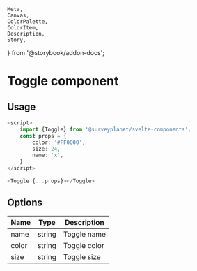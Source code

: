 	Meta,
	Canvas,
	ColorPalette,
	ColorItem,
	Description,
	Story,
} from '@storybook/addon-docs';


<Meta
	title="Toggle/Documentation"
	component={Toggle}
/>

# Toggle component

<div id="example">
	<Story id="toggle-default--default" />
</div>

## Usage

```ts
<script>
	import {Toggle} from '@surveyplanet/svelte-components';
	const props = {
		color: '#FF0000',
		size: 24,
		name: 'x',
	}
</script>

<Toggle {...props}></Toggle>
```

## Options

| Name  | Type   | Description  |
| ----- | ------ | ------------ |
| name  | string | Toggle name  |
| color | string | Toggle color |
| size  | string | Toggle size  |
